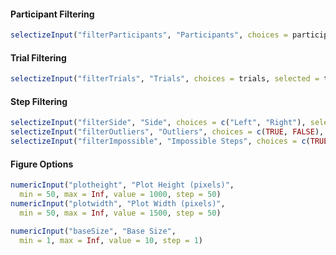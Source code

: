 #### Participant Filtering
```r
selectizeInput("filterParticipants", "Participants", choices = participants, selected = participants, multiple = TRUE)
```

#### Trial Filtering
```r
selectizeInput("filterTrials", "Trials", choices = trials, selected = trials, multiple = TRUE)
```

#### Step Filtering
```r
selectizeInput("filterSide", "Side", choices = c("Left", "Right"), selected = c("Left", "Right"), multiple = TRUE)
selectizeInput("filterOutliers", "Outliers", choices = c(TRUE, FALSE), selected = c(FALSE), multiple = TRUE) # INCLUDE outliers (TRUE), INCLUDE non-outliers (FALSE)
selectizeInput("filterImpossible", "Impossible Steps", choices = c(TRUE, FALSE), selected = c(FALSE), multiple = TRUE)
```

#### Figure Options
```r
numericInput("plotheight", "Plot Height (pixels)",
  min = 50, max = Inf, value = 1000, step = 50)
numericInput("plotwidth", "Plot Width (pixels)",
  min = 50, max = Inf, value = 1500, step = 50)

numericInput("baseSize", "Base Size",
  min = 1, max = Inf, value = 10, step = 1)
```
